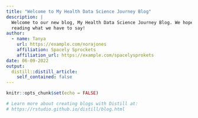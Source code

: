 ```yaml
---
title: "Welcome to My Health Data Science Journey Blog"
description: |
  Welcome to our new blog, My Health Data Science Journey Blog. We hope you enjoy 
  reading what we have to say!
author:
  - name: Tanya
    url: https://example.com/norajones
    affiliation: Spacely Sprockets
    affiliation_url: https://example.com/spacelysprokets
date: 06-09-2022
output:
  distill::distill_article:
    self_contained: false
---
```


```r
knitr::opts_chunk$set(echo = FALSE)

# Learn more about creating blogs with Distill at:
# https://rstudio.github.io/distill/blog.html

```

